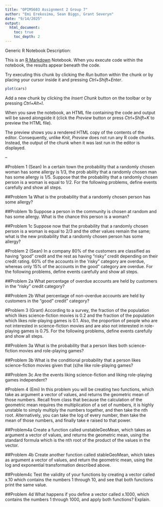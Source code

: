 ```yaml
---
title: "OPIM5603 Assignment 2 Group 7"
author: "Emi Erekosima, Sean Biggs, Grant Severyn"
date: "9/14/2025"
output:
  html_document:
    toc: true
    toc_depth: 2
---
```

Generic R Notebook Description:

This is an [R Markdown](http://rmarkdown.rstudio.com) Notebook. When you execute code within the notebook, the results appear beneath the code. 

Try executing this chunk by clicking the *Run* button within the chunk or by placing your cursor inside it and pressing *Ctrl+Shift+Enter*. 

```r
plot(cars)
```

Add a new chunk by clicking the *Insert Chunk* button on the toolbar or by pressing *Ctrl+Alt+I*.

When you save the notebook, an HTML file containing the code and output will be saved alongside it (click the *Preview* button or press *Ctrl+Shift+K* to preview the HTML file).

The preview shows you a rendered HTML copy of the contents of the editor. Consequently, unlike *Knit*, *Preview* does not run any R code chunks. Instead, the output of the chunk when it was last run in the editor is displayed.

--

#Problem 1 (Sean)
In a certain town the probability that a randomly chosen woman has some allergy is 1/3, the prob
ability that a randomly chosen man has some allergy is 1/5. Suppose that the probability that a randomly chosen person is a woman is equal to 1/2. For the following problems, define events carefully and show all steps.

##Problem 1a
What is the probability that a randomly chosen person has some allergy?

##Problem 1b
Suppose a person in the community is chosen at random and has some allergy. What is the chance this person is a woman?

##Problem 1c
Suppose now that the probability that a randomly chosen person is a woman is equal to 2/3
 and the other values remain the same; what is the new probability that a randomly chosen
 person has some allergy?

#Problem 2 (Sean)
In a company 80% of the customers are classified as having “good” credit and the rest as having
 “risky” credit depending on their credit rating. 60% of the accounts in the ‘risky” category are
 overdue, whereas only 15% of the accounts in the good” category are overdue. For the following
 problems, define events carefully and show all steps.

##Problem 2a
What percentage of overdue accounts are held by customers in the “risky” credit category?

##Problem 2b
What percentage of non-overdue accounts are held by customers in the “good” credit” category?

#Problem 3 (Grant)
 According to a survey, the fraction of the population which likes science-fiction movies is 0.2 and
 the fraction of the population which likes role-playing games is 0.1. Also, the proportion of people
 who are not interested in science-fiction movies and are also not interested in role-playing games is
 0.75. For the following problems, define events carefully and show all steps.
 
##Problem 3a
What is the probability that a person likes both science-fiction movies and role-playing games?

##Problem 3b
What is the conditional probability that a person likes science-fiction movies given that (s)he
 like role-playing games?

##Problem 3c
Are the events liking science-fiction and liking role-playing games independent?

#Problem 4 (Emi)
 In this problem you will be creating two functions, which take as argument a vector of values, and
 returns the geometric mean of those numbers. Recall from class that because the calculation of
 the geometric mean requires the multiplication of a set of numbers, it is highly unstable to simply
 multiply the numbers together, and then take the nth root. Alternatively, you can take the log of
 every number, then take the mean of those numbers, and finally take e raised to that power.

##Problem4a
 Create a function called unstableGeoMean, which takes as argument a vector of values, and
 returns the geometric mean, using the standard formula which is the nth root of the product
 of the values in the vector.
 
##Problem 4b
Create another function called stableGeoMean, which takes as argument a vector of values,
 and return the geometric mean, using the log and exponential transformation described above.

##Problem4c
Test the validity of your functions by creating a vector called x.10 which contains the numbers
 1 through 10, and see that both functions print the same value.

##Problem 4d
What happens if you define a vector called x.1000, which contains the numbers 1 through
 1000, and apply both functions? Explain.